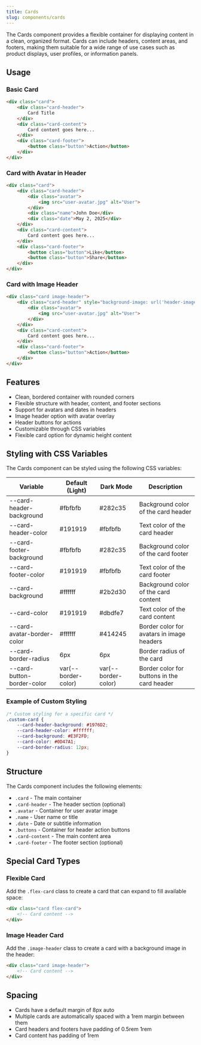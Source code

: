 ```yaml
---
title: Cards
slug: components/cards
---
```


The Cards component provides a flexible container for displaying content in a clean, organized format. Cards can include headers, content areas, and footers, making them suitable for a wide range of use cases such as product displays, user profiles, or information panels.

## Usage

### Basic Card

```html
<div class="card">
    <div class="card-header">
        Card Title
    </div>
    <div class="card-content">
        Card content goes here...
    </div>
    <div class="card-footer">
        <button class="button">Action</button>
    </div>
</div>
```

### Card with Avatar in Header

```html
<div class="card">
    <div class="card-header">
        <div class="avatar">
            <img src="user-avatar.jpg" alt="User">
        </div>
        <div class="name">John Doe</div>
        <div class="date">May 2, 2025</div>
    </div>
    <div class="card-content">
        Card content goes here...
    </div>
    <div class="card-footer">
        <button class="button">Like</button>
        <button class="button">Share</button>
    </div>
</div>
```

### Card with Image Header

```html
<div class="card image-header">
    <div class="card-header" style="background-image: url('header-image.jpg')">
        <div class="avatar">
            <img src="user-avatar.jpg" alt="User">
        </div>
    </div>
    <div class="card-content">
        Card content goes here...
    </div>
    <div class="card-footer">
        <button class="button">Action</button>
    </div>
</div>
```

## Features

- Clean, bordered container with rounded corners
- Flexible structure with header, content, and footer sections
- Support for avatars and dates in headers
- Image header option with avatar overlay
- Header buttons for actions
- Customizable through CSS variables
- Flexible card option for dynamic height content

## Styling with CSS Variables

The Cards component can be styled using the following CSS variables:

| Variable | Default (Light) | Dark Mode | Description |
| -------- | --------------- | --------- | ----------- |
| --card-header-background | #fbfbfb | #282c35 | Background color of the card header |
| --card-header-color | #191919 | #fbfbfb | Text color of the card header |
| --card-footer-background | #fbfbfb | #282c35 | Background color of the card footer |
| --card-footer-color | #191919 | #fbfbfb | Text color of the card footer |
| --card-background | #ffffff | #2b2d30 | Background color of the card content |
| --card-color | #191919 | #dbdfe7 | Text color of the card content |
| --card-avatar-border-color | #ffffff | #414245 | Border color for avatars in image headers |
| --card-border-radius | 6px | 6px | Border radius of the card |
| --card-button-border-color | var(--border-color) | var(--border-color) | Border color for buttons in the card header |

### Example of Custom Styling

```css
/* Custom styling for a specific card */
.custom-card {
    --card-header-background: #1976D2;
    --card-header-color: #ffffff;
    --card-background: #E3F2FD;
    --card-color: #0D47A1;
    --card-border-radius: 12px;
}
```

## Structure

The Cards component includes the following elements:

- `.card` - The main container
- `.card-header` - The header section (optional)
- `.avatar` - Container for user avatar image
- `.name` - User name or title
- `.date` - Date or subtitle information
- `.buttons` - Container for header action buttons
- `.card-content` - The main content area
- `.card-footer` - The footer section (optional)

## Special Card Types

### Flexible Card

Add the `.flex-card` class to create a card that can expand to fill available space:

```html
<div class="card flex-card">
    <!-- Card content -->
</div>
```

### Image Header Card

Add the `.image-header` class to create a card with a background image in the header:

```html
<div class="card image-header">
    <!-- Card content -->
</div>
```

## Spacing

- Cards have a default margin of 8px auto
- Multiple cards are automatically spaced with a 1rem margin between them
- Card headers and footers have padding of 0.5rem 1rem
- Card content has padding of 1rem